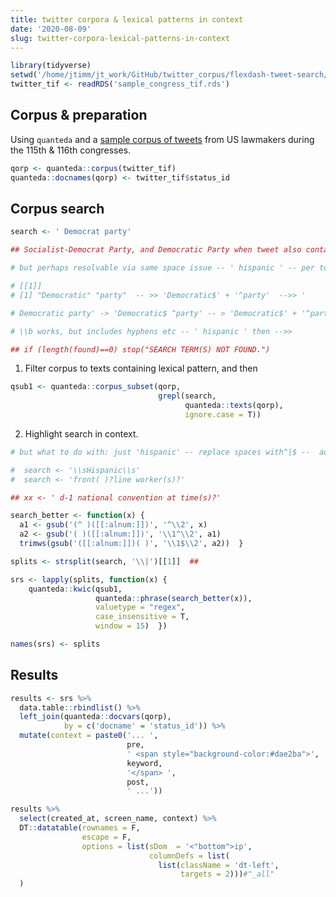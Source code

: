 ```yaml
---
title: twitter corpora & lexical patterns in context
date: '2020-08-09'
slug: twitter-corpora-lexical-patterns-in-context
---
```





```r
library(tidyverse)
setwd('/home/jtimm/jt_work/GitHub/twitter_corpus/flexdash-tweet-search/')
twitter_tif <- readRDS('sample_congress_tif.rds')
```



## Corpus & preparation

Using `quanteda` and a [sample corpus of tweets](https://github.com/jaytimm/flexdash-tweet-search) from US lawmakers during the 115th & 116th congresses.

```r
qorp <- quanteda::corpus(twitter_tif)
quanteda::docnames(qorp) <- twitter_tif$status_id
```


## Corpus search

```r
search <- ' Democrat party' 
```


```r
## Socialist-Democrat Party, and Democratic Party when tweet also contains Democrat Party -- ?  latter relates to two search types again -- grepl will not snag 'democratic party' but token-level kwic will if there -- !  PROBLEM -- 

# but perhaps resolvable via same space issue -- ' hispanic ' -- per tokens, 'democrat party' becomes 'democrat' + 'party' -- 

# [[1]]
# [1] "Democratic" "party"  -- >> 'Democratic$' + '^party'  -->> '

# Democratic party' -> 'Democratic$ ^party' -- > 'Democratic$' + '^party' -- I think this will be universally fine -- 

# \\b works, but includes hyphens etc -- ' hispanic ' then -->> 

## if (length(found)==0) stop("SEARCH TERM(S) NOT FOUND.")
```




(1) Filter corpus to texts containing lexical pattern, and then 


```r
qsub1 <- quanteda::corpus_subset(qorp, 
                                 grepl(search,   
                                       quanteda::texts(qorp),
                                       ignore.case = T))
```



(2) Highlight search in context.


```r
# but what to do with: just 'hispanic' -- replace spaces with^|$ --  add error if corpus sesrch is empty -- done --  & no spaces in parens

#  search <- '\\sHispanic\\s'
#  search <- 'front( )?line worker(s)?'

## xx <- ' d-1 national convention at time(s)?'
```



```r
search_better <- function(x) {
  a1 <- gsub('(^ )([[:alnum:]])', '^\\2', x)  
  a2 <- gsub('( )([[:alnum:]])', '\\1^\\2', a1)
  trimws(gsub('([[:alnum:]])( )', '\\1$\\2', a2))  }
```


```r
splits <- strsplit(search, '\\|')[[1]]  ## 

srs <- lapply(splits, function(x) { 
    quanteda::kwic(qsub1, 
                   quanteda::phrase(search_better(x)),
                   valuetype = "regex", 
                   case_insensitive = T,
                   window = 15)  })

names(srs) <- splits
```



## Results

```r
results <- srs %>% 
  data.table::rbindlist() %>%
  left_join(quanteda::docvars(qorp), 
            by = c('docname' = 'status_id')) %>%
  mutate(context = paste0('... ',
                          pre, 
                          ' <span style="background-color:#dae2ba">',
                          keyword,
                          '</span> ',
                          post,
                          ' ...'))
```




```r
results %>%
  select(created_at, screen_name, context) %>%
  DT::datatable(rownames = F,
                escape = F,
                options = list(sDom  = '<"bottom">ip',
                               columnDefs = list(
                                 list(className = 'dt-left',
                                      targets = 2)))#"_all"
  )
```
